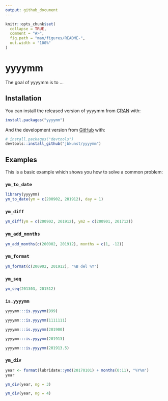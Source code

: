 ```yaml
---
output: github_document
---
```


<!-- README.md is generated from README.Rmd. Please edit that file -->

```r
knitr::opts_chunk$set(
  collapse = TRUE,
  comment = "#>",
  fig.path = "man/figures/README-",
  out.width = "100%"
)
```

# yyyymm

<!-- badges: start -->
<!-- badges: end -->

The goal of yyyymm is to ...

## Installation

You can install the released version of yyyymm from [CRAN](https://CRAN.R-project.org) with:

``` r
install.packages("yyyymm")
```

And the development version from [GitHub](https://github.com/) with:

``` r
# install.packages("devtools")
devtools::install_github("jbkunst/yyyymm")
```
## Examples

This is a basic example which shows you how to solve a common problem:


### `ym_to_date`
```r
library(yyyymm)
ym_to_date(ym = c(200902, 201912), day = 1)
```

### `ym_diff`

```r
ym_diff(ym = c(200902, 201912), ym2 = c(200901, 201712))
```

### `ym_add_months`

```r
ym_add_months(c(200902, 201912), months = c(1, -12))
```

### `ym_format`

```r
ym_format(c(200902, 201912), "%B del %Y")
```

### `ym_seq`

```r
ym_seq(201303, 201512)
```

### `is.yyyymm`

```r
yyyymm:::is.yyyymm(999)

yyyymm:::is.yyyymm(1111111)

yyyymm:::is.yyyymm(201900)

yyyymm:::is.yyyymm(201913)

yyyymm:::is.yyyymm(201913.5)
```

### `ym_div`

```r
year <- format(lubridate::ymd(20170101) + months(0:11), "%Y%m")
year

ym_div(year, ng = 3)

ym_div(year, ng = 4)
```
